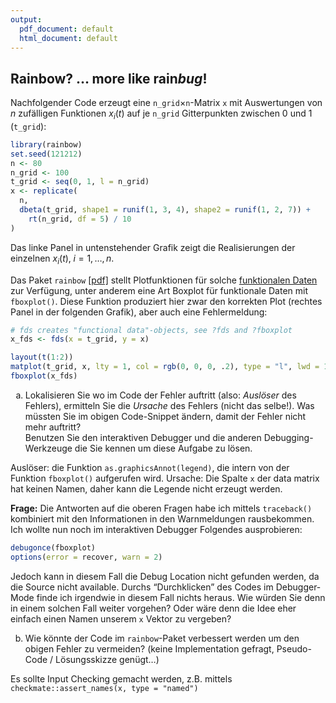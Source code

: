 ```yaml
---
output:
  pdf_document: default
  html_document: default
---
```

## Rainbow?  ... more like rain*bug*!

Nachfolgender Code erzeugt eine `n_grid`$\times$`n`-Matrix `x` mit Auswertungen von 
$n$ zufälligen Funktionen $x_i(t)$ auf je `n_grid` Gitterpunkten zwischen 0 und 1 (`t_grid`):
```r
library(rainbow)
set.seed(121212)
n <- 80
n_grid <- 100
t_grid <- seq(0, 1, l = n_grid)
x <- replicate(
  n,
  dbeta(t_grid, shape1 = runif(1, 3, 4), shape2 = runif(1, 2, 7)) +
    rt(n_grid, df = 5) / 10
)
```
Das linke Panel in untenstehender Grafik zeigt die Realisierungen der einzelnen $x_i(t), \; i=1,\dots,n$.

Das Paket `rainbow` [[pdf]](cran.r-project.org/web/packages/rainbow/vignettes/rainbow.pdf) stellt Plotfunktionen für solche [funktionalen Daten](http://en.wikipedia.org/wiki/Functional_data_analysis) zur Verfügung,
unter anderem eine Art Boxplot für funktionale Daten mit `fboxplot()`. 
Diese Funktion produziert hier zwar den korrekten Plot (rechtes Panel in der folgenden Grafik), aber auch eine Fehlermeldung:
```r
# fds creates "functional data"-objects, see ?fds and ?fboxplot
x_fds <- fds(x = t_grid, y = x)

layout(t(1:2))
matplot(t_grid, x, lty = 1, col = rgb(0, 0, 0, .2), type = "l", lwd = 1.5)
fboxplot(x_fds)
```

a) Lokalisieren Sie wo im Code der Fehler auftritt (also: *Auslöser* des Fehlers), ermitteln Sie die *Ursache* des Fehlers (nicht das selbe!). Was müssten Sie im obigen Code-Snippet ändern, damit der Fehler nicht mehr auftritt?  
Benutzen Sie den interaktiven Debugger und die anderen Debugging-Werkzeuge die Sie kennen um diese Aufgabe zu lösen.

Auslöser: die Funktion `as.graphicsAnnot(legend)`, die intern von der Funktion 
`fboxplot()` aufgerufen wird.
Ursache: Die Spalte `x` der data matrix hat keinen Namen, daher kann die Legende
nicht erzeugt werden.

**Frage:** Die Antworten auf die oberen Fragen habe ich mittels `traceback()` kombiniert
mit den Informationen in den Warnmeldungen rausbekommen.
Ich wollte nun noch im interaktiven Debugger Folgendes ausprobieren: 

```r
debugonce(fboxplot)
options(error = recover, warn = 2)
```

Jedoch kann in diesem Fall die Debug Location nicht gefunden werden, da die Source
nicht available. Durchs "Durchklicken" des Codes im Debugger-Mode finde ich irgendwie
in diesem Fall nichts heraus. Wie würden Sie denn in einem solchen Fall weiter vorgehen?
Oder wäre denn die Idee eher einfach einen Namen unserem `x` Vektor zu vergeben?

b) Wie könnte der Code im `rainbow`-Paket verbessert werden um den obigen Fehler zu vermeiden? (keine Implementation gefragt, Pseudo-Code / Lösungsskizze genügt...)

Es sollte Input Checking gemacht werden, z.B. mittels `checkmate::assert_names(x, type = "named")`